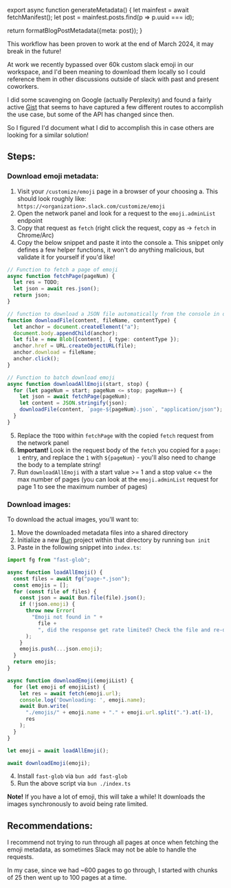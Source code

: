 

export async function generateMetadata() {
  let mainfest = await fetchManifest();
  let post = mainfest.posts.find(p => p.uuid === id);

  return formatBlogPostMetadata({meta: post});
}

<BlogPage id={id}>

<Callout>

This workflow has been proven to work at the end of March 2024, it may break in the future!

</Callout>

At work we recently bypassed over 60k custom slack emoji in our workspace, and I'd been meaning to download them locally so I could reference them in other discussions outside of slack with past and present coworkers.

I did some scavenging on Google (actually Perplexity) and found a fairly active [Gist](https://gist.github.com/lmarkus/8722f56baf8c47045621) that seems to have captured a few different routes to accomplish the use case, but some of the API has changed since then.

So I figured I'd document what I did to accomplish this in case others are looking for a similar solution!

## Steps:

### Download emoji metadata:

1. Visit your `/customize/emoji` page in a browser of your choosing
  a. This should look roughly like: `https://<organization>.slack.com/customize/emoji`
2. Open the network panel and look for a request to the `emoji.adminList` endpoint
3. Copy that request as `fetch` (right click the request, copy as -> `fetch` in Chrome/Arc)
4. Copy the below snippet and paste it into the console
  a. This snippet only defines a few helper functions, it won't do anything malicious, but validate it for yourself if you'd like!

```ts
// Function to fetch a page of emoji
async function fetchPage(pageNum) {
  let res = TODO;
  let json = await res.json();
  return json;
}

// function to download a JSON file automatically from the console in devtools
function downloadFile(content, fileName, contentType) {
  let anchor = document.createElement("a");
  document.body.appendChild(anchor);
  let file = new Blob([content], { type: contentType });
  anchor.href = URL.createObjectURL(file);
  anchor.download = fileName;
  anchor.click();
}

// Function to batch download emoji
async function downloadAllEmoji(start, stop) {
  for (let pageNum = start; pageNum <= stop; pageNum++) {
    let json = await fetchPage(pageNum);
    let content = JSON.stringify(json);
    downloadFile(content, `page-${pageNum}.json`, "application/json");
  }
}
```

5. Replace the `TODO` within `fetchPage` with the copied `fetch` request from the network panel
6. **Important!** Look in the request body of the `fetch` you copied for a `page: 1` entry, and replace the `1` with `${pageNum}` - you'll also need to change the body to a template string!
7. Run `downloadAllEmoji` with a start value &gt;= 1 and a stop value &lt;= the max number of pages (you can look at the `emoji.adminList` request for page 1 to see the maximum number of pages)

### Download images:

To download the actual images, you'll want to:

1. Move the downloaded metadata files into a shared directory
2. Initialize a new [Bun](https://bun.sh/) project within that directory by running `bun init`
3. Paste in the following snippet into `index.ts`:

```ts
import fg from "fast-glob";

async function loadAllEmoji() {
  const files = await fg("page-*.json");
  const emojis = [];
  for (const file of files) {
    const json = await Bun.file(file).json();
    if (!json.emoji) {
      throw new Error(
        "Emoji not found in " +
          file +
          ", did the response get rate limited? Check the file and re-download if needed!"
      );
    }
    emojis.push(...json.emoji);
  }
  return emojis;
}

async function downloadEmoji(emojiList) {
  for (let emoji of emojiList) {
    let res = await fetch(emoji.url);
    console.log('Downloading: ', emoji.name);
    await Bun.write(
      "./emojis/" + emoji.name + "." + emoji.url.split(".").at(-1),
      res
    );
  }
}

let emoji = await loadAllEmoji();

await downloadEmoji(emoji);
```

4. Install `fast-glob` via `bun add fast-glob`
5. Run the above script via `bun ./index.ts`

**Note!** If you have a lot of emoji, this will take a while! It downloads the images synchronously to avoid being rate limited.

## Recommendations:

I recommend not trying to run through all pages at once when fetching the emoji metadata, as sometimes Slack may not be able to handle the requests.

In my case, since we had ~600 pages to go through, I started with chunks of 25 then went up to 100 pages at a time.

</BlogPage>
